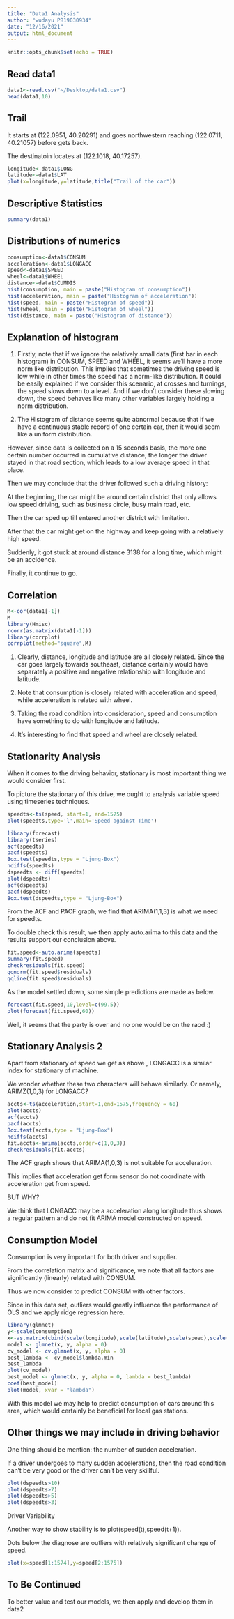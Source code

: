 ```yaml
---
title: "Data1 Analysis"
author: "wudayu PB19030934"
date: "12/16/2021"
output: html_document
---
```


```r
knitr::opts_chunk$set(echo = TRUE)
```

## Read data1
```r
data1<-read.csv("~/Desktop/data1.csv")
head(data1,10)
```
## Trail
It starts at (122.0951,	40.20291)	and goes northwestern reaching (122.0711,	40.21057) before gets back.

The destinatoin locates at (122.1018,	40.17257).
```r
longitude<-data1$LONG
latitude<-data1$LAT
plot(x=longitude,y=latitude,title("Trail of the car"))
```
## Descriptive Statistics
```r
summary(data1)
```


## Distributions of numerics
```r
consumption<-data1$CONSUM
acceleration<-data1$LONGACC
speed<-data1$SPEED
wheel<-data1$WHEEL
distance<-data1$CUMDIS
hist(consumption, main = paste("Histogram of consumption"))
hist(acceleration, main = paste("Histogram of acceleration"))
hist(speed, main = paste("Histogram of speed"))
hist(wheel, main = paste("Histogram of wheel"))
hist(distance, main = paste("Histogram of distance"))
```
## Explanation of histogram

1. Firstly, note that if we ignore the relatively small data (first bar in each histogram) in CONSUM, SPEED and WHEEL, it seems we'll have a more norm like distribution. This implies that sometimes the driving speed is low while in other times the speed has a norm-like distribution. It could be easily explained if we consider this scenario, at crosses and turnings, the speed slows down to a level. And if we don't consider these slowing down, the speed behaves like many other variables largely holding a norm distribution.

2. The Histogram of distance seems quite abnormal because that if we have a continuous stable record of one certain car, then it would seem like a uniform distribution.

However, since data is collected on a 15 seconds basis, the more one certain number occurred in cumulative distance, the longer the driver stayed in that road section, which leads to a low average speed in that place.

Then we may conclude that the driver followed such a driving history:

At the beginning, the car might be around certain district that only allows low speed driving, such as business circle, busy main road, etc.

Then the car sped up till entered another district with limitation.

After that the car might get on the highway and keep going with a relatively high speed.

Suddenly, it got stuck at around distance 3138 for a long time, which might be an accidence. 

Finally, it continue to go.

## Correlation
```r
M<-cor(data1[-1])
M
library(Hmisc)
rcorr(as.matrix(data1[-1]))
library(corrplot)
corrplot(method="square",M)
```

1. Clearly, distance, longitude and latitude are all closely related. Since the car goes largely towards southeast, distance certainly would have separately a positive and negative relationship with longitude and latitude.

2. Note that consumption is closely related with acceleration and speed, while acceleration is related with wheel. 

3. Taking the road condition into consideration, speed and consumption have something to do with longitude and latitude.

4. It's interesting to find that speed and wheel are closely related.

## Stationarity Analysis

When it comes to the driving behavior, stationary is most important thing we would consider first.

To picture the stationary of this drive, we ought to analysis variable speed using timeseries techniques.
```r
speedts<-ts(speed, start=1, end=1575)
plot(speedts,type='l',main='Speed against Time')

library(forecast)
library(tseries)
acf(speedts)
pacf(speedts)
Box.test(speedts,type = "Ljung-Box") 
ndiffs(speedts)
dspeedts <- diff(speedts)
plot(dspeedts)
acf(dspeedts)
pacf(dspeedts)
Box.test(dspeedts,type = "Ljung-Box") 
```

From the ACF and PACF graph, we find that ARIMA(1,1,3) is what we need for speedts.

To double check this result, we then apply auto.arima to this data and the results support our conclusion above.

```r
fit.speed<-auto.arima(speedts)
summary(fit.speed)
checkresiduals(fit.speed)
qqnorm(fit.speed$residuals)
qqline(fit.speed$residuals)
```
As the model settled down, some simple predictions are made as below.

```r
forecast(fit.speed,10,level=c(99.5))
plot(forecast(fit.speed,60))
```
Well, it seems that the party is over and no one would be on the raod :)

## Stationary Analysis 2
Apart from stationary of speed we get as above , LONGACC is a similar index for stationary of machine. 

We wonder whether these two characters will behave similarly. Or namely, ARIMZ(1,0,3) for LONGACC?

```r
accts<-ts(acceleration,start=1,end=1575,frequency = 60)
plot(accts)
acf(accts)
pacf(accts)
Box.test(accts,type = "Ljung-Box") 
ndiffs(accts)
fit.accts<-arima(accts,order=c(1,0,3))
checkresiduals(fit.accts)
```
The ACF graph shows that ARIMA(1,0,3) is not suitable for acceleration. 

This implies that acceleration get form sensor do not coordinate with acceleration get from speed. 

BUT WHY?

We think that LONGACC may be a acceleration along longitude thus shows a regular pattern and do not fit ARIMA model constructed on speed.

## Consumption Model
Consumption is very important for both driver and supplier.

From the correlation matrix and significance, we note that all factors are significantly (linearly) related with CONSUM.

Thus we now consider to predict CONSUM with other factors.

Since in this data set, outliers would greatly influence the performance of OLS and we apply ridge regression here.

```r
library(glmnet)
y<-scale(consumption)
x<-as.matrix(cbind(scale(longitude),scale(latitude),scale(speed),scale(wheel),scale(acceleration),scale(distance)))
model <- glmnet(x, y, alpha = 0)
cv_model <- cv.glmnet(x, y, alpha = 0)
best_lambda <- cv_model$lambda.min
best_lambda
plot(cv_model) 
best_model <- glmnet(x, y, alpha = 0, lambda = best_lambda)
coef(best_model)
plot(model, xvar = "lambda")
```
With this model we may help to predict consumption of cars around this area, which would certainly be beneficial for local gas stations.

## Other things we may include in driving behavior

One thing should be mention: the number of sudden acceleration. 

If a driver undergoes to many sudden accelerations, then the road condition can't be very good or the driver can't be very skillful.

```r
plot(dspeedts>10)
plot(dspeedts>7)
plot(dspeedts>5)
plot(dspeedts>3)
```

Driver Variability

Another way to show stability is to plot(speed(t),speed(t+1)).

Dots below the diagnose are outliers with relatively significant change of speed.

```r
plot(x=speed[1:1574],y=speed[2:1575])
```



## To Be Continued
To better value and test our models, we then apply and develop them in data2